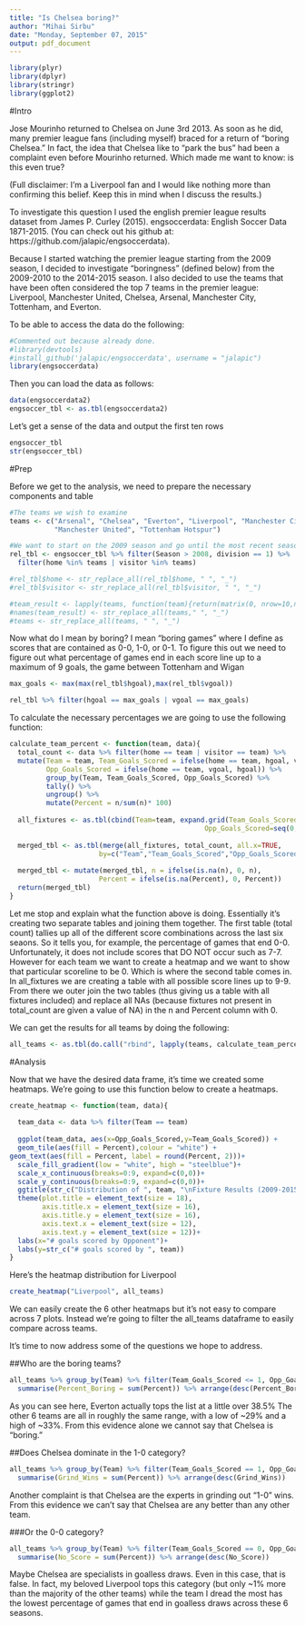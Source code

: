 ```yaml
---
title: "Is Chelsea boring?"
author: "Mihai Sirbu"
date: "Monday, September 07, 2015"
output: pdf_document
---
```


```r
library(plyr)
library(dplyr)
library(stringr)
library(ggplot2)
```

#Intro 

Jose Mourinho returned to Chelsea on June 3rd 2013. As soon as he did, many 
premier league fans (including myself) braced for a return of "boring Chelsea."
In fact, the idea that Chelsea like to "park the bus" had been a complaint even
before Mourinho returned. Which made me want to know: is this even true?

(Full disclaimer: I'm a Liverpool fan and I would like nothing more than
confirming this belief. Keep this in mind when I discuss the results.)

To investigate this question I used the english premier league results dataset
from James P. Curley (2015). engsoccerdata: English Soccer Data 1871-2015.
(You can check out his github at: https://github.com/jalapic/engsoccerdata).

Because I started watching the premier league starting from the 2009 season, I
decided to investigate "boringness" (defined below) from the 2009-2010 to the
2014-2015 season. I also decided to use the teams that have been often considered
the top 7 teams in the premier league: Liverpool, Manchester United, Chelsea,
Arsenal, Manchester City, Tottenham, and Everton. 

To be able to access the data do the following:
```r
#Commented out because already done.
#library(devtools)
#install_github('jalapic/engsoccerdata', username = "jalapic")
library(engsoccerdata)
```

Then you can load the data as follows:
```r
data(engsoccerdata2)
engsoccer_tbl <- as.tbl(engsoccerdata2)
```

Let's get a sense of the data and output the first ten rows
```r
engsoccer_tbl
str(engsoccer_tbl)
```

#Prep

Before we get to the analysis, we need to prepare the necessary components and
table

```r
#The teams we wish to examine
teams <- c("Arsenal", "Chelsea", "Everton", "Liverpool", "Manchester City", 
           "Manchester United", "Tottenham Hotspur")

#We want to start on the 2009 season and go until the most recent season
rel_tbl <- engsoccer_tbl %>% filter(Season > 2008, division == 1) %>% 
  filter(home %in% teams | visitor %in% teams)

#rel_tbl$home <- str_replace_all(rel_tbl$home, " ", "_")
#rel_tbl$visitor <- str_replace_all(rel_tbl$visitor, " ", "_")

#team_result <- lapply(teams, function(team){return(matrix(0, nrow=10,ncol=10))})
#names(team_result) <- str_replace_all(teams," ", "_")
#teams <- str_replace_all(teams, " ", "_")
```

Now what do I mean by boring? I mean "boring games" where I define as scores 
that are contained as 0-0, 1-0, or 0-1. To figure this out we need to figure 
out what percentage of games end in each score line up to a maximum of 9 goals,
the game between Tottenham and Wigan
```r
max_goals <- max(max(rel_tbl$hgoal),max(rel_tbl$vgoal))

rel_tbl %>% filter(hgoal == max_goals | vgoal == max_goals)

```

To calculate the necessary percentages we are going to use the following 
function:

```r
calculate_team_percent <- function(team, data){
  total_count <- data %>% filter(home == team | visitor == team) %>%
  mutate(Team = team, Team_Goals_Scored = ifelse(home == team, hgoal, vgoal), 
         Opp_Goals_Scored = ifelse(home == team, vgoal, hgoal)) %>%
         group_by(Team, Team_Goals_Scored, Opp_Goals_Scored) %>% 
         tally() %>% 
         ungroup() %>%
         mutate(Percent = n/sum(n)* 100)
  
  all_fixtures <- as.tbl(cbind(Team=team, expand.grid(Team_Goals_Scored=seq(0,9),
                                                Opp_Goals_Scored=seq(0,9))))
                         
  merged_tbl <- as.tbl(merge(all_fixtures, total_count, all.x=TRUE, 
                      by=c("Team","Team_Goals_Scored","Opp_Goals_Scored")))
  
  merged_tbl <- mutate(merged_tbl, n = ifelse(is.na(n), 0, n), 
                      Percent = ifelse(is.na(Percent), 0, Percent))
  return(merged_tbl)
}

```

Let me stop and explain what the function above is doing. Essentially it's 
creating two separate tables and joining them together. The first table (total
count) tallies up all of the different score combinations across the last six 
seaons. So it tells you, for example, the percentage of games that end 0-0. 
Unfortunately, it does not include scores that DO NOT occur such as 7-7. 
However for each team we want to create a heatmap and we want to show that 
particular scoreline to be 0. Which is where the second table comes in. 
In all_fixtures we are creating a table with all possible score lines up to
9-9. From there we outer join the two tables (thus giving us a table with all
fixtures included) and replace all NAs (because fixtures not present in 
total_count are given a value of NA) in the n and Percent column with 0.

We can get the results for all teams by doing the following: 
```r
all_teams <- as.tbl(do.call("rbind", lapply(teams, calculate_team_percent,data=rel_tbl)))

```


#Analysis 

Now that we have the desired data frame, it's time we created some heatmaps. 
We're going to use this function below to create a heatmaps. 

```r
create_heatmap <- function(team, data){
  
  team_data <- data %>% filter(Team == team)
                               
  ggplot(team_data, aes(x=Opp_Goals_Scored,y=Team_Goals_Scored)) + 
  geom_tile(aes(fill = Percent),colour = "white") + 
geom_text(aes(fill = Percent, label = round(Percent, 2)))+
  scale_fill_gradient(low = "white", high = "steelblue")+
  scale_x_continuous(breaks=0:9, expand=c(0,0))+
  scale_y_continuous(breaks=0:9, expand=c(0,0))+
  ggtitle(str_c("Distribution of ", team, "\nFixture Results (2009-2015)"))+
  theme(plot.title = element_text(size = 18),
        axis.title.x = element_text(size = 16),
        axis.title.y = element_text(size = 16),
        axis.text.x = element_text(size = 12),
        axis.text.y = element_text(size = 12))+
  labs(x="# goals scored by Opponent")+
  labs(y=str_c("# goals scored by ", team))
}

```

Here's the heatmap distribution for Liverpool

```r
create_heatmap("Liverpool", all_teams)
```

We can easily create the 6 other heatmaps but it's not easy to compare across
7 plots. Instead we're going to filter the all_teams dataframe to easily compare
across teams. 

\pagebreak

It's time to now address some of the questions we hope to address.

##Who are the boring teams?
```r
all_teams %>% group_by(Team) %>% filter(Team_Goals_Scored <= 1, Opp_Goals_Scored <= 1) %>%
  summarise(Percent_Boring = sum(Percent)) %>% arrange(desc(Percent_Boring))
```

As you can see here, Everton actually tops the list at a little over 38.5% The other 
6 teams are all in roughly the same range, with a low of ~29% and a high of ~33%.
From this evidence alone we cannot say that Chelsea is "boring."

##Does Chelsea dominate in the 1-0 category?
```r
all_teams %>% group_by(Team) %>% filter(Team_Goals_Scored == 1, Opp_Goals_Scored == 0) %>%
  summarise(Grind_Wins = sum(Percent)) %>% arrange(desc(Grind_Wins))
```

Another complaint is that Chelsea are the experts in grinding out "1-0" wins.
From this evidence we can't say that Chelsea are any better than any other team.

###Or the 0-0 category?
```r
all_teams %>% group_by(Team) %>% filter(Team_Goals_Scored == 0, Opp_Goals_Scored == 0) %>%
  summarise(No_Score = sum(Percent)) %>% arrange(desc(No_Score))
```

Maybe Chelsea are specialists in goalless draws. Even in this case, that is false.
In fact, my beloved Liverpool tops this category (but only ~1% more than the
majority of the other teams) while the team I dread the most has the lowest
percentage of games that end in goalless draws across these 6 seasons. 